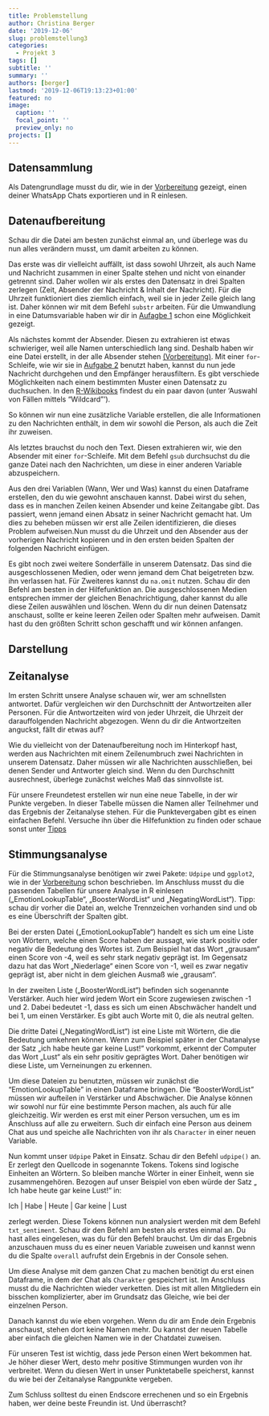 ```yaml
---
title: Problemstellung
author: Christina Berger
date: '2019-12-06'
slug: problemstellung3
categories:
  - Projekt 3
tags: []
subtitle: ''
summary: ''
authors: [berger]
lastmod: '2019-12-06T19:13:23+01:00'
featured: no
image:
  caption: ''
  focal_point: ''
  preview_only: no
projects: []
---
```


## Datensammlung

Als Datengrundlage musst du dir, wie in der [Vorbereitung](/post/uebersicht3/) gezeigt, einen deiner WhatsApp Chats exportieren und in R einlesen.

## Datenaufbereitung

Schau dir die Datei am besten zunächst einmal an, und überlege was du nun alles verändern musst, um damit arbeiten zu können.

Das erste was dir vielleicht auffällt, ist dass sowohl Uhrzeit, als auch Name und Nachricht zusammen in einer Spalte stehen und nicht von einander getrennt sind. Daher wollen wir als erstes den Datensatz in drei Spalten zerlegen (Zeit, Absender der Nachricht & Inhalt der Nachricht).
Für die Uhrzeit funktioniert dies ziemlich einfach, weil sie in jeder Zeile gleich lang ist. Daher können wir mit dem Befehl `substr` arbeiten. Für die Umwandlung in eine Datumsvariable haben wir dir in [Aufagbe 1](/post/uebersicht1) schon eine Möglichkeit gezeigt.

Als nächstes kommt der Absender. Diesen zu extrahieren ist etwas schwieriger, weil alle Namen unterschiedlich lang sind. Deshalb haben wir eine Datei erstellt, in der alle Absender stehen [(Vorbereitung)](/post/uebersicht3).
Mit einer `for`-Schleife, wie wir sie in [Aufgabe 2](/post/uebersicht2) benutzt haben, kannst du nun jede Nachricht durchgehen und den Empfänger herausfiltern. Es gibt verschiede Möglichkeiten nach einem bestimmten Muster einen Datensatz zu duchsuchen. 
In den [R-Wikibooks](https://de.wikibooks.org/wiki/GNU_R:_Umgang_mit_Datens%C3%A4tzen_(Erstellen,_Ausw%C3%A4hlen_und_Filtern))  findest du ein paar davon (unter 'Auswahl von Fällen mittels "Wildcard"').

So können wir nun eine zusätzliche Variable erstellen, die alle Informationen zu den Nachrichten enthält, in dem wir sowohl die Person, als auch die Zeit ihr zuweisen.

Als letztes brauchst du noch den Text. Diesen extrahieren wir, wie den Absender mit einer `for`-Schleife. Mit dem Befehl `gsub` durchsuchst du die ganze Datei nach den Nachrichten, um diese in einer anderen Variable abzuspeichern. 

Aus den drei Variablen (Wann, Wer und Was) kannst du einen Dataframe erstellen, den du wie gewohnt anschauen kannst. Dabei wirst du sehen, dass es in manchen Zeilen keinen Absender und keine Zeitangabe gibt. Das passiert, wenn jemand einen Absatz in seiner Nachricht gemacht hat. 
Um dies zu beheben müssen wir erst alle Zeilen identifizieren, die dieses Problem aufweisen.Nun musst du die Uhrzeit und den Absender aus der vorherigen Nachricht kopieren und in den ersten beiden Spalten der folgenden Nachricht einfügen.

Es gibt noch zwei weitere Sonderfälle in unserem Datensatz. Das sind die ausgeschlossenen Medien, oder wenn jemand dem Chat beigetreten bzw. ihn verlassen hat. Für Zweiteres kannst du `na.omit` nutzen. Schau dir den Befehl am besten in der Hilfefunktion an.
Die ausgeschlossenen Medien entsprechen immer der gleichen Benachrichtigung, daher kannst du alle diese Zeilen auswählen und löschen.
Wenn du dir nun deinen Datensatz anschaust, sollte er keine leeren Zeilen oder Spalten mehr aufweisen. Damit hast du den größten Schritt schon geschafft und wir können anfangen. 
 
## Darstellung 



## Zeitanalyse

Im ersten Schritt unsere Analyse schauen wir, wer am schnellsten antwortet. Dafür vergleichen wir den Durchschnitt der Antwortzeiten aller Personen.
Für die Antwortzeiten wird von jeder Uhrzeit, die Uhrzeit der darauffolgenden Nachricht abgezogen. 
Wenn du dir die Antwortzeiten anguckst, fällt dir etwas auf? 

Wie du vielleicht von der Datenaufbereitung noch im Hinterkopf hast, werden aus Nachrichten mit einem Zeilenumbruch zwei Nachrichten in unserem Datensatz. Daher müssen wir alle Nachrichten ausschließen, bei denen Sender und Antworter gleich sind.
Wenn du den Durchschnitt ausrechnest, überlege zunächst welches Maß das sinnvollste ist.

Für unsere Freundetest erstellen wir nun eine neue Tabelle, in der wir Punkte vergeben. In dieser Tabelle müssen die Namen aller Teilnehmer und das Ergebnis der Zeitanalyse stehen. Für die Punktevergaben gibt es einen einfachen Befehl. Versuche ihn über die Hilfefunktion zu finden oder schaue sonst unter [Tipps](/post/tipps3)

## Stimmungsanalyse


Für die Stimmungsanalyse benötigen wir zwei Pakete: `Udpipe` und `ggplot2`, wie in der [Vorbereitung](/post/uebersicht3) schon beschrieben. 
Im Anschluss musst du die passenden Tabellen für unsere Analyse in R einlesen („EmotionLookupTable“, „BoosterWordList“ und „NegatingWordList“). 
Tipp: schau dir vorher die Datei an, welche Trennzeichen vorhanden sind und ob es eine Überschrift der Spalten gibt.


Bei der ersten Datei („EmotionLookupTable“) handelt es sich um eine Liste von Wörtern, welche einen Score haben der aussagt, wie stark positiv oder negativ die Bedeutung des Wortes ist. Zum Beispiel hat das Wort „grausam“ einen Score von -4, weil es sehr stark negativ geprägt ist. Im Gegensatz dazu hat das Wort „Niederlage“ einen Score von -1, weil es zwar negativ geprägt ist, aber nicht in dem gleichen Ausmaß wie „grausam“. 

In der zweiten Liste („BoosterWordList“) befinden sich sogenannte Verstärker. Auch hier wird jedem Wort ein Score zugewiesen zwischen -1 und 2. Dabei bedeutet -1, dass es sich um einen Abschwächer handelt und bei 1, um einen Verstärker. Es gibt auch Worte mit 0, die als neutral gelten.

Die dritte Datei („NegatingWordList“) ist eine Liste mit Wörtern, die die Bedeutung umkehren können. Wenn zum Beispiel später in der Chatanalyse der Satz „ich habe heute gar keine Lust!“ vorkommt, erkennt der Computer das Wort „Lust“ als ein sehr positiv geprägtes Wort. Daher benötigen wir diese Liste, um Verneinungen zu erkennen.


Um diese Dateien zu benutzten, müssen wir zunächst die "EmotionLookupTable" in einen Dataframe bringen. Die "BoosterWordList" müssen wir aufteilen in Verstärker und Abschwächer.
Die Analyse können wir sowohl nur für eine bestimmte Person machen, als auch für alle gleichzeitig. Wir werden es erst mit einer Person versuchen, um es im Anschluss auf alle zu erweitern.
Such dir einfach eine Person aus deinem Chat aus und speiche alle Nachrichten von ihr als `Character` in einer neuen Variable.

Nun kommt unser `Udpipe` Paket in Einsatz. Schau dir den Befehl `udpipe()` an. Er zerlegt den Quellcode in sogenannte Tokens. Tokens sind logische Einheiten an Wörtern. So bleiben manche Wörter in einer Einheit, wenn sie zusammengehören. Bezogen auf unser Beispiel von eben würde der Satz „ Ich habe heute gar keine Lust!“ in: 

Ich    |	Habe  	    |	Heute 	    |	Gar keine     |	Lust

zerlegt werden.
Diese Tokens können nun analysiert werden mit dem Befehl `txt_sentiment`. Schau dir den Befehl am besten als erstes einmal an. Du hast alles eingelesen, was du für den Befehl brauchst.
Um dir das Ergebnis anzuschauen muss du es einer neuen Variable zuweisen und kannst wenn du die Spalte `overall` aufrufst dein Ergebnis in der Console sehen.

Um diese Analyse mit dem ganzen Chat zu machen benötigt du erst einen Dataframe, in dem der Chat als `Charakter` gespeichert ist. Im Anschluss musst du die Nachrichten wieder verketten. Dies ist mit allen Mitgliedern ein bisschen komplizierter, aber im Grundsatz das Gleiche, wie bei der einzelnen Person.

Danach kannst du wie eben vorgehen. Wenn du dir am Ende dein Ergebnis anschaust, stehen dort keine Namen mehr. Du kannst der neuen Tabelle aber einfach die gleichen Namen wie in der Chatdatei zuweisen.

Für unseren Test ist  wichtig, dass jede Person einen Wert bekommen hat. Je höher dieser Wert, desto mehr positive Stimmungen wurden von ihr verbreitet. Wenn du diesen Wert in unser Punktetabelle speicherst, kannst du wie bei der Zeitanalyse Rangpunkte vergeben. 

Zum Schluss solltest du einen Endscore errechenen und so ein Ergebnis haben, wer deine beste Freundin ist. Und überrascht?

